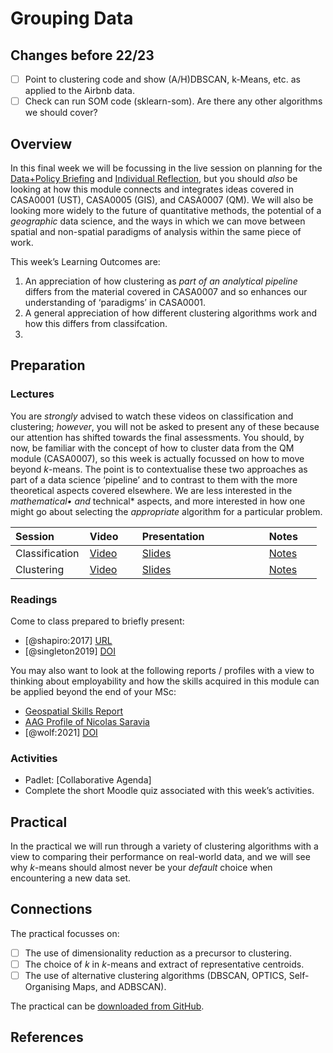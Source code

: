 # Grouping Data

:::{.callout-warning}
## Changes before 22/23
- [ ] Point to clustering code and show (A/H)DBSCAN, k-Means, etc. as applied to the Airbnb data. 
- [ ] Check can run SOM code (sklearn-som). Are there any other algorithms we should cover?
:::

## Overview

In this final week we will be focussing in the live session on planning for the [Data+Policy Briefing](../assessments/briefing.qmd) and [Individual Reflection](../assessments/individual.qmd), but you should *also* be looking at how this module connects and integrates ideas covered in CASA0001 (UST), CASA0005 (GIS), and CASA0007 (QM). We will also be looking more widely to the future of quantitative methods, the potential of a *geographic* data science, and the ways in which we can move between spatial and non-spatial paradigms of analysis within the same piece of work.

::: {.callout-important}
This week's Learning Outcomes are:

1. An appreciation of how clustering as *part of an analytical pipeline* differs from the material covered in CASA0007 and so enhances our understanding of 'paradigms' in CASA0001.
2. A general appreciation of how different clustering algorithms work and how this differs from classifcation.
3. 
::: 


## Preparation

### Lectures

You are *strongly* advised to watch these videos on classification and clustering; *however*, you will not be asked to present any of these because our attention has shifted towards the final assessments. You should, by now, be familiar with the concept of how to cluster data from the QM module (CASA0007), so this week is actually focussed on how to move beyond *k*-means. The point is to contextualise these two approaches as part of a data science 'pipeline' and to contrast to them with the more theoretical aspects covered elsewhere. We are less interested in the *mathematical• and *technical* aspects, and more interested in how one might go about selecting the *appropriate* algorithm for a particular problem.

| Session | Video | Presentation | Notes |
| :------ | :---- | :----------- | :---- |
| Classification | [Video]({{< var vids.classification >}}) | [Slides](../lectures/10.1-Classification.qmd) | [Notes]() |
| Clustering | [Video]({{< var vids.clustering >}}) | [Slides](../lectures/10.2-Clustering.qmd) | [Notes]() |

### Readings

Come to class prepared to briefly present:

- [@shapiro:2017] [URL](https://medium.com/topos-ai/rethinking-distance-in-new-york-city-d17212d24919)
- [@singleton2019] [DOI](https://doi.org/10.1111/gean.12194)

You may also want to look at the following reports / profiles with a view to thinking about employability and how the skills acquired in this module can be applied beyond the end of your MSc:

- [Geospatial Skills Report](https://www.gov.uk/government/publications/demand-for-geospatial-skills-report-for-the-geospatial-commission)
- [AAG Profile of Nicolas Saravia](https://www.aag.org/profile/nicolas-saravia/)
- [@wolf:2021] [DOI](https://doi.org/10.1177%2F0309132520924722) 

### Activities

- Padlet: [Collaborative Agenda]
- Complete the short Moodle quiz associated with this week's activities.

## Practical

In the practical we will run through a variety of clustering algorithms with a view to comparing their performance on real-world data, and we will see why *k*-means should almost never be your *default* choice when encountering a new data set.

::: {.callout-tip}
## Connections

The practical focusses on:

- [ ] The use of dimensionality reduction as a precursor to clustering.
- [ ] The choice of *k* in *k*-means and extract of representative centroids.
- [ ] The use of alternative clustering algorithms (DBSCAN, OPTICS, Self-Organising Maps, and ADBSCAN).

:::

The practical can be [downloaded from GitHub](https://github.com/jreades/fsds/blob/master/practicals/Practical-10-Grouping_Data.ipynb).

## References 
